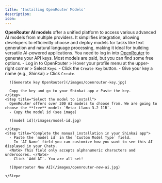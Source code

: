 ```yaml
---
title: 'Installing OpenRouter Models'
description: 
icon:
---
```


**OpenRouter AI models** offer a unified platform to access various advanced AI models from multiple providers. It simplifies integration, allowing developers to efficiently choose and deploy models for tasks like text generation and natural language processing, making it ideal for building versatile AI-powered applications.
  <Info> 
    You need to log in into [OpenRouter](https://openrouter.ai/) to generate your API keys.
    Most models are paid, but you can find some free options. 
  </Info>
  <Steps>
    <Step title="Generate your API key">
      - Log in to OpenRouter > Hover your profile menu at the upper-right corner > Select `Keys`.
      - Click the `Create Key` button. 
      - Give your key a name (e.g., Shinkai) > Click `Create`.
      
      ![Generate key OpenRouter](/images/openrouter-key.jpg)

      Copy the key and go to your Shinkai app > Paste the key.
    </Step>
    <Step title="Select the model to install">
      OpenRouter offers over 200 AI models to choose from. We are going to choose the **free** model: `Meta: Llama 3.2 11B`.
      - Copy the model id (see image)
      
      ![model id](/images/model-id.jpg)

    </Step>
    <Step title="Complete the manual installation in your Shinkai app">
      - Paste the `model id` in the `Custom Model Type` field.
      - In `AI Name` field you can customize how you want to see this AI displayed in your Chats. 
      <Note> This field only accepts alphanumeric characters and underscores. </Note>
      - Click `Add AI`. You are all set! 

      ![Openrouter New AI](/images/openrouter-new-ai.jpg)

    </Step>
  </Steps>


